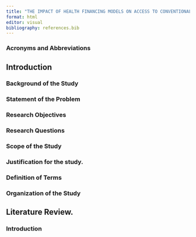 ```yaml
---
title: "THE IMPACT OF HEALTH FINANCING MODELS ON ACCESS TO CONVENTIONAL MEDICATION IN SIAYA COUNTY: EXAMINING IMPLICATIONS FOR EXPECTANT TEENAGE MOTHERS"
format: html
editor: visual
bibliography: references.bib
---
```


### Acronyms and Abbreviations
## Introduction

### Background of the Study

### Statement of the Problem

### Research Objectives

### Research Questions
### Scope of the Study
### Justification for the study.
### Definition of Terms
### Organization of the Study
## Literature Review.

### Introduction

